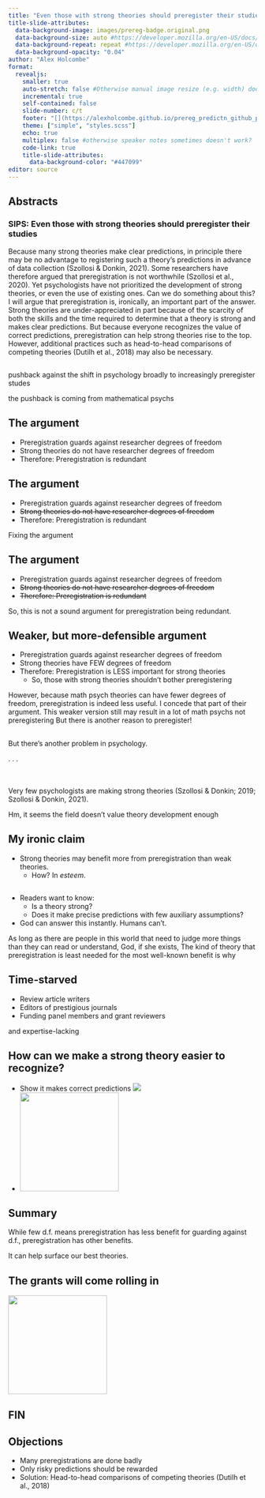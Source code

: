 ```yaml
---
title: "Even those with strong theories should preregister their studies"
title-slide-attributes:
  data-background-image: images/prereg-badge.original.png
  data-background-size: auto #https://developer.mozilla.org/en-US/docs/Web/CSS/background-size
  data-background-repeat: repeat #https://developer.mozilla.org/en-US/docs/Web/CSS/background-repeat
  data-background-opacity: "0.04"
author: "Alex Holcombe"
format: 
  revealjs:
    smaller: true
    auto-stretch: false #Otherwise manual image resize (e.g. width) doesn't work!
    incremental: true
    self-contained: false
    slide-number: c/t
    footer: "[](https://alexholcombe.github.io/prereg_predictn_github_pages/preregistration_prediction_MathPsych.html#/title-slide)"
    theme: ["simple", "styles.scss"]
    echo: true
    multiplex: false #otherwise speaker notes sometimes doesn't work?
    code-link: true
    title-slide-attributes:
      data-background-color: "#447099"
editor: source
---
```


## Abstracts

<!-- 10min -->
### SIPS: Even those with strong theories should preregister their studies

Because many strong theories make clear predictions, in principle there may be no advantage to registering such a theory’s predictions in advance of data collection (Szollosi & Donkin, 2021). Some researchers have therefore argued that preregistration is not worthwhile (Szollosi et al., 2020). Yet psychologists have not prioritized the development of strong theories, or even the use of existing ones. Can we do something about this? I will argue that preregistration is, ironically, an important part of the answer. Strong theories are under-appreciated in part because of the scarcity of both the skills and the time required to determine that a theory is strong and makes clear predictions. But because everyone recognizes the value of correct predictions, preregistration can help strong theories rise to the top. However, additional practices such as head-to-head comparisons of competing theories (Dutilh et al., 2018) may also be necessary.

<!-- ## {background-image="images/isPreregWorthwhile.png" background-opacity="1" background-size="90%"} -->

## {background-image="images/preregistrationIsRedundantAtBestOriginal.png" background-opacity="1" background-size="90%"}

::: notes :::
pushback against the shift in psychology broadly to increasingly preregister studes

the pushback is coming from mathematical psychs

:::

## The argument {background-image="images/isPreregWorthwhile.png" background-opacity=".1" background-size="auto" background-repeat="repeat"}

::: {.r-fit-text}

-   Preregistration guards against researcher degrees of freedom <!--(e.g. p-hacking)-->
-   Strong theories do not have researcher degrees of freedom
<!---   Strong theories make relatively precise predictions
    -   no researcher degrees of freedom-->
-   Therefore: Preregistration is redundant

:::

## The argument {background-image="images/isPreregWorthwhile.png" background-opacity=".05" background-size="auto" background-repeat="repeat"}

::: {.r-fit-text .nonincremental}

-   Preregistration guards against researcher degrees of freedom <!--(e.g. p-hacking)-->
-   ~~Strong theories do not have researcher degrees of freedom~~
-   Therefore: Preregistration is redundant

:::

::: notes :::
Fixing the argument
:::

## The argument {background-image="images/isPreregWorthwhile.png" background-opacity=".05" background-size="auto" background-repeat="repeat"}

::: {.r-fit-text .nonincremental}

-   Preregistration guards against researcher degrees of freedom <!--(e.g. p-hacking)-->
-   ~~Strong theories do not have researcher degrees of freedom~~
-   ~~Therefore: Preregistration is redundant~~

:::

::: notes :::
So, this is not a sound argument for preregistration being redundant.

:::

## Weaker, but more-defensible argument {background-image="images/isPreregWorthwhile.png" background-opacity=".05" background-size="auto" background-repeat="repeat"}

::: {.r-fit-text}

- Preregistration guards against researcher degrees of freedom <!--(e.g. p-hacking)-->
- Strong theories have FEW degrees of freedom
- Therefore: Preregistration is LESS important for strong theories
    - So, those with strong theories shouldn't bother preregistering

:::

::: notes :::
However, because math psych theories can have fewer degrees of freedom, preregistration is indeed less useful.
I concede that part of their argument. 
This weaker version still may result in a lot of math psychs not preregistering
But there is another reason to preregister!
:::

##

But there's another problem in psychology.

. . .

<BR><BR>
Very few psychologists are making strong theories (Szollosi & Donkin; 2019; Szollosi & Donkin, 2021).


::: notes :::
Hm, it seems the field doesn't value theory development enough
:::

## My ironic claim <!--can increase theory development--> {background-image="images/isPreregWorthwhile.png" background-opacity=".05" background-size="auto" background-repeat="repeat"}

- Strong theories may benefit more from preregistration than weak theories.
  * How? In *esteem*.

<!--, preregistering differentially rewards strong theories-->

## <!--A different benefit of preregistration--> {background-image="images/isPreregWorthwhile.png" background-opacity=".05" background-size="auto" background-repeat="repeat"}

::: {.r-fit-text}

- Readers want to know:
  - Is a theory strong?
  - Does it make precise predictions with few auxiliary assumptions?
- God can answer this instantly. Humans can't.

:::

::: notes :::
As long as there are people in this world that need to judge more things than they can read or understand,
God, if she exists, 
The kind of theory that preregistration is least needed for the most well-known benefit is why
:::

## Time-starved {background-image="images/Australian_Research_Council_logo.svg.png" background-opacity=".1" background-size="25%" background-repeat="repeat"}

::: {.r-fit-text .nonincremental}

- Review article writers
- Editors of prestigious journals
- Funding panel members and grant reviewers

:::

::: notes :::
 and expertise-lacking
:::

## How can we make a strong theory easier to recognize? {background-image="images/Australian_Research_Council_logo.svg.png" background-opacity=".1" background-size="25%" background-repeat="repeat"} 

<!-- {background-image="images/weatherForecastIcons.png" background-opacity=".04" background-size="25%" background-repeat="repeat"} --> 

::: {.r-fit-text}

-   Show it makes correct predictions ![](images/weatherForecastIcons.png)
-   ![](images/prereg-badge.original.png){width=200}

:::

<!--
## How can we certify that correct predictions are being made? {background-image="images/prereg-badge.original.png" background-opacity=".2" background-size="25%" background-repeat="repeat"}

-   Preregister
-->

## Summary {background-image="images/prereg-badge.original.png" background-opacity="0.2"}

While few d.f. means preregistration has less benefit for guarding against d.f., preregistration has other benefits.

It can help surface our best theories.

## The grants will come rolling in {background-image="images/AUD_williamNYK.jpg" background-opacity="0.25"}

![](images/prereg-badge.original.png){width=200}

## FIN

## Objections

- Many preregistrations are done badly
- Only risky predictions should be rewarded
- Solution: Head-to-head comparisons of competing theories (Dutilh et al., 2018)
